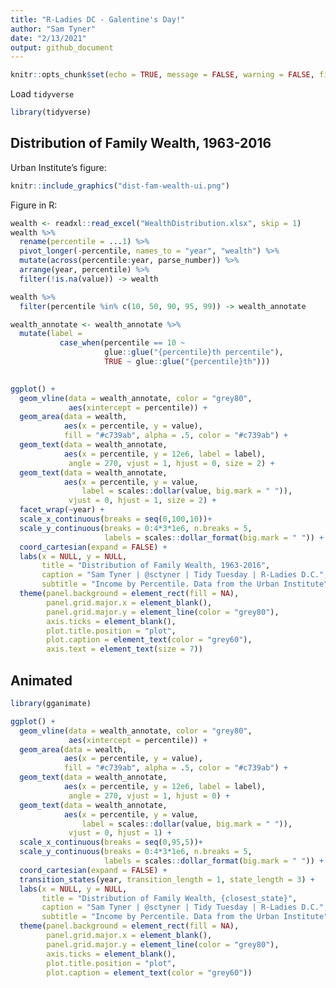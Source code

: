 ```yaml
---
title: "R-Ladies DC - Galentine's Day!"
author: "Sam Tyner"
date: "2/13/2021"
output: github_document
---
```


```r
knitr::opts_chunk$set(echo = TRUE, message = FALSE, warning = FALSE, fig.align = "center")
```

Load `tidyverse` 

```r
library(tidyverse)
```


## Distribution of Family Wealth, 1963-2016

Urban Institute's figure: 

```r
knitr::include_graphics("dist-fam-wealth-ui.png")
```

Figure in R: 

<!-- https://www.schemecolor.com/30-best-valentines-day-color-schemes.php -->

```r
wealth <- readxl::read_excel("WealthDistribution.xlsx", skip = 1)
wealth %>% 
  rename(percentile = ...1) %>% 
  pivot_longer(-percentile, names_to = "year", "wealth") %>% 
  mutate(across(percentile:year, parse_number)) %>% 
  arrange(year, percentile) %>% 
  filter(!is.na(value)) -> wealth

wealth %>% 
  filter(percentile %in% c(10, 50, 90, 95, 99)) -> wealth_annotate

wealth_annotate <- wealth_annotate %>% 
  mutate(label = 
           case_when(percentile == 10 ~
                     glue::glue("{percentile}th percentile"),
                     TRUE ~ glue::glue("{percentile}th"))) 

  
ggplot() + 
  geom_vline(data = wealth_annotate, color = "grey80",
             aes(xintercept = percentile)) + 
  geom_area(data = wealth, 
            aes(x = percentile, y = value), 
            fill = "#c739ab", alpha = .5, color = "#c739ab") +
  geom_text(data = wealth_annotate,
            aes(x = percentile, y = 12e6, label = label),
             angle = 270, vjust = 1, hjust = 0, size = 2) +
  geom_text(data = wealth_annotate,
            aes(x = percentile, y = value, 
                label = scales::dollar(value, big.mark = " ")),
             vjust = 0, hjust = 1, size = 2) + 
  facet_wrap(~year) + 
  scale_x_continuous(breaks = seq(0,100,10))+
  scale_y_continuous(breaks = 0:4*3*1e6, n.breaks = 5,
                     labels = scales::dollar_format(big.mark = " ")) +
  coord_cartesian(expand = FALSE) + 
  labs(x = NULL, y = NULL, 
       title = "Distribution of Family Wealth, 1963-2016", 
       caption = "Sam Tyner | @sctyner | Tidy Tuesday | R-Ladies D.C.",
       subtitle = "Income by Percentile. Data from the Urban Institute") + 
  theme(panel.background = element_rect(fill = NA), 
        panel.grid.major.x = element_blank(), 
        panel.grid.major.y = element_line(color = "grey80"),
        axis.ticks = element_blank(), 
        plot.title.position = "plot", 
        plot.caption = element_text(color = "grey60"),
        axis.text = element_text(size = 7))
```

## Animated 

```r
library(gganimate)

ggplot() + 
  geom_vline(data = wealth_annotate, color = "grey80",
             aes(xintercept = percentile)) + 
  geom_area(data = wealth, 
            aes(x = percentile, y = value), 
            fill = "#c739ab", alpha = .5, color = "#c739ab") +
  geom_text(data = wealth_annotate,
            aes(x = percentile, y = 12e6, label = label),
             angle = 270, vjust = 1, hjust = 0) +
  geom_text(data = wealth_annotate,
            aes(x = percentile, y = value, 
                label = scales::dollar(value, big.mark = " ")),
             vjust = 0, hjust = 1) + 
  scale_x_continuous(breaks = seq(0,95,5))+
  scale_y_continuous(breaks = 0:4*3*1e6, n.breaks = 5,
                     labels = scales::dollar_format(big.mark = " ")) +
  coord_cartesian(expand = FALSE) + 
  transition_states(year, transition_length = 1, state_length = 3) + 
  labs(x = NULL, y = NULL, 
       title = "Distribution of Family Wealth, {closest_state}", 
       caption = "Sam Tyner | @sctyner | Tidy Tuesday | R-Ladies D.C.",
       subtitle = "Income by Percentile. Data from the Urban Institute") + 
  theme(panel.background = element_rect(fill = NA), 
        panel.grid.major.x = element_blank(), 
        panel.grid.major.y = element_line(color = "grey80"),
        axis.ticks = element_blank(), 
        plot.title.position = "plot", 
        plot.caption = element_text(color = "grey60"))
```

